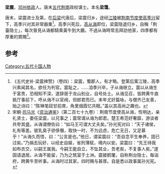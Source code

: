 '''梁震'''，[[邛州|邛州]][[依政|依政]]人。唐末[[五代|五代]][[荆南|荆南]]政权谋士。本名'''梁霭'''。

唐末，梁震进士及第，在[[后梁|后梁]]代唐后，梁震归乡，途经[[江陵|江陵]]被[[荆南节度使|荆南节度使]][[高季兴|高季兴]]留下，高季兴对其非常器重<ref>《五代史补·梁震禆赞》（卷四）：梁震，蜀郡人，有才略。登第后寓江陵，高季兴素闻其名，欲任为判官。震耻之，……洎季兴卒，子从诲继立。震以从诲生于富贵，恐相知不深，遂辞居于龙山别业，自号处士。从诲见召，皆跨黄牛直抵厅事前下，呼从诲不以官阀，但郎君而已。末年尤好篇咏，与僧齐己友善，贻之诗曰：“陈琳笔砚甘前席，角里烟霞忆共眠。”盖以其高尚之趣也。</ref>。高季兴死后，[[高从诲|高从诲]]即位，梁震隐退归乡，自稱「荆臺隐士」，每次晉見从诲都騎乘黃牛到大廳。不過从诲時常去拜訪他家，四季都有厚重的賞賜<ref>宋朝·[[司马光|司马光]]《[[资治通鉴|资治通鉴]]》（第二百七十九卷）：荆南节度使高从诲，性明达，亲礼贤士，委任梁震，以兄事之；震常谓从诲为郎君。楚王希范好奢靡，游谈者共夸其盛。从诲谓僚佐曰：“如马王可谓大丈夫矣。”孙光宪对曰：“天子诸侯，礼有等差。彼乳臭子骄侈僭，取快一时，不为远虑，危亡无日，又足慕乎！”从诲久而悟，曰：“公言是也。”他日，谓梁震曰：“吾自念平生奉养，固已过矣。”乃捐去玩好，以经史自娱，省刑薄赋，境内以安。梁震曰：“先王待我如布衣交，以嗣王属我。今嗣王能自立，不坠其业，吾老矣，不复事人矣。”遂固请退居。从诲不能留，乃为之筑室于土洲。震披鹤氅，自称荆台隐士，每诣府，跨黄牛至听事。从诲时过其家，四时赐与甚厚。自是悉以政事属孙光宪。</ref>。

==参考==
{{reflist}}
[[Category:五代十国人物|Category:五代十国人物]]